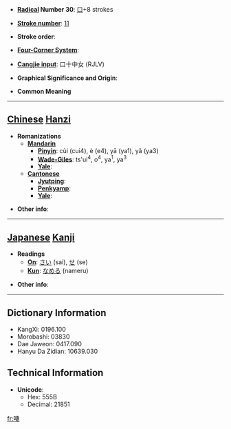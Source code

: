 * '''[[Wiktionary:Chinese radical index| Radical]] Number 30''': [[Wiktionary:Chinese radical index 口|口]]+8 strokes

* '''[[Wiktionary:Chinese total strokes index|Stroke number]]''': [[Wiktionary:Chinese total strokes index 11|11]]

* '''Stroke order''': 

* '''[[Wiktionary:Chinese four corner index|Four-Corner System]]''': 

* '''[[Wiktionary:Chinese Cangjie index|Cangjie input]]''': 口十中女 (RJLV)

* '''Graphical Significance and Origin''': 

* '''Common Meaning'''

----

== [[Chinese]] [[Hanzi]] ==

* '''Romanizations'''
** '''[[Mandarin]]'''
*** '''[[Pinyin]]''': cùi (cui4), è (e4), yā (ya1), yǎ (ya3)
*** '''[[Wade-Giles]]''': ts'ui<sup>4</sup>, o<sup>4</sup>, ya<sup>1</sup>, ya<sup>3</sup>
*** '''[[Yale]]''': 
** '''[[Cantonese]]'''
*** '''[[Jyutping]]''':
*** '''[[Penkyamp]]''': 
*** '''[[Yale]]''': 

* '''Other info''': 

----

== [[Japanese]] [[Kanji]] ==

* '''Readings'''
** '''[[On]]''': [[さい]] (sai), [[せ]] (se)
** '''[[Kun]]''': [[なめる]] (nameru)

* '''Other info''':  

----

== Dictionary Information ==

* KangXi: 0196.100
* Morobashi: 03830
* Dae Jaweon: 0417.090
* Hanyu Da Zidian: 10639.030

== Technical Information ==

* '''Unicode''':
** Hex: 555B
** Decimal: 21851

[[fr:啛]]